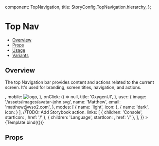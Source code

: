 
  component: TopNavigation,
  title: StoryConfig.TopNavigation.hierarchy,
};

<Meta title={meta.title} component={meta.component} />


# Top Nav

- [Overview](#overview)
- [Props](#props)
- [Usage](#usage)
- [Variants](#variants)

## Overview

The top Navigation bar provides content and actions related to the current screen. It's used for branding, screen
titles, navigation, and actions.

<Canvas>
  <Story
    name="Overview"
    parameters={withDesign('TopNavigation', 'Overview', {})}
    args={{
      isLeftNavigationActive: true,
      brand: {
        logo: {
          desktop: <img src='/assets/images/oxygen-ui-logo-mini.svg' alt='logo' />,
          mobile: <img src='/assets/images/oxygen-ui-logo-mini.svg' alt='logo' />,
          },
        onClick: () => null,
        title: 'OxygenUI',
      },
      user: {
        image: '/assets/images/avatar-john.svg',
        name: 'Matthew',
        email: 'matthew@wso2.com',
      },
      modes: [
        {
          name: 'light',
          icon: <SunIcon />
        },
        {
          name: 'dark',
          icon: <CresentBrightIcon />
        }
      ],
      //TODO: Add Storybook action.
      links: [
        {
          children: 'Console', 
          startIcon: <LogsIcon />, 
          href: '/'
        },
        {
          children: 'Language', 
          startIcon: <LanguagesIcon />, 
          href: '/'
        },
      ],
    }}
  >
    {Template.bind({})}
  </Story>
</Canvas>

## Props

<ArgsTable story="Overview" />
